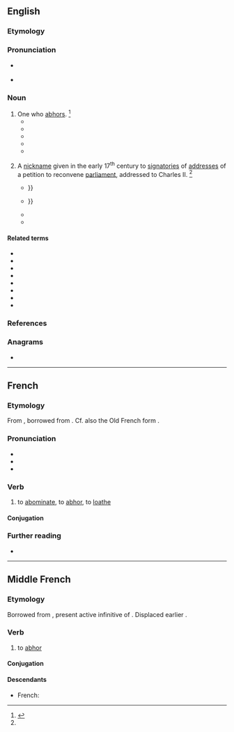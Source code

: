 ==English==

===Etymology===
{{suffix|en|abhor|er|id2=agent noun}}

===Pronunciation===
* {{a|US}} {{IPA|/æbˈhɔɹ.ɘ/|/æbˈhɔɹ.ɚ/|lang=en}}
* {{audio|en-us-abhorrer.ogg|Audio (US)|lang=en}}

===Noun===
{{en-noun}}

# One who [[abhors]]. {{defdate|Early 17<sup>th</sup> century.}}<ref name=SOED>{{R:SOED5|page=4}}</ref>
#* {{quote-book|lang=en|year=1839|author=Jeremy Bentham|editor=John Bowring|title=The works of Jeremy Bentham, now first collected; under the superintendence of his executor, John Bowring|page=450|passage=Be they what they may, the barbarities of the Catholics of those times had their limits: but of this '''abhorrer''' of Catholic barbarities, the barbarity has, in respect of the number of intended victims, no limits other than those of time.}}
#* {{quote-book|lang=en|year=1948|author=Joseph Wood Krutch|title=Henry David Thoreau|page=236|passage=The “even be killed” is not comic, for Thoreau the individualist must have found it in theory as difficult to imagine himself dying for others as Thoreau the '''abhorrer''' of violence found it difficult to imagine himself killing another individual.}}
#* {{quote-book|lang=en|year=1959|author=Dorothy Sterling|title=Mary Jane|page=83|passage=Hate, detester, '''abhorrer'''. Enemy, ennemi. With her tongue curled over her lip, she copied them in her notebook, then made them into sentences.}}
#* {{quote-book|lang=en|year=1970|author=Robert Leckie|title=Warfare|page=128|passage=Thus, chiefly through the efforts of this lover of peace and '''abhorrer''' of war, the art of maiming and killing became ever more efficient.}}
#* {{quote-book|lang=en|year=1999|author=Guy A. J. Tops [[et alios]]|title=Thinking English Grammar: to honour Xavier Dekeyser|page=59|passage=The problem of usage comes in for '''abhorrer''' in various ways: There are 63 entries with the root abhor, including 3 '''abhorrer''', 17 abhorrence.}}
# {{lb|en|historical|sometimes|capitalized}} A [[nickname]] given in the early 17<sup>th</sup> century to [[signatories]] of [[addresses]] of a petition to reconvene [[parliament]], addressed to Charles II. {{defdate|Early 17<sup>th</sup> century.}}<ref name=SOED/>
#* {{quote-book|lang=en|year=1890|author=Thomas de Quincey|editor=David Masson|title=The Collected Writings of Thomas de Quincey|page=389|passage=Pretty much as Lincoln is thus supposed to arise out of the word ''fleas'', so (according to Rapin) do the words Whig and Tory arise out of ''addresser'' and '''''abhorrer'''''{{...}}}}
#* {{quote-book|lang=en|year=1949|author=Felix Morley|title=The Power in the People|page=76|passage=Whether “Petitioner” or '''“Abhorrer”''', his opinion was asked and use of his undistinguished name was requested {{...}}}}
#* {{quote-book|lang=en|year=1966|author=Robert Gourlay|title=General Introduction to Statistical Account of Upper Canada=page=1|passage=He might be assimilated to a madman, but the honourable Gentleman himself was an '''abhorrer''', and an '''abhorrer''' could not reason.}}
#* {{quote-book|lang=en|year=1999|author=Guy A. J. Tops [[et alios]]|title=Thinking English Grammar: to honour Xavier Dekeyser|page=59|passage=The terms ''petitioners'' and '''''abhorrers''''' in this context were later superseded by Whig and Tory.}}

====Related terms====
* {{l|en|abhor}}
* {{l|en|abhorred}}
* {{l|en|abhorrence}}
* {{l|en|abhorrency}}
* {{l|en|abhorrent}}
* {{l|en|abhorrently}}
* {{l|en|abhorrible}}
* {{l|en|abhorring}}

===References===
<references/>

===Anagrams===
* {{anagrams|en|a=abehorrr|harborer}}

----

==French==

===Etymology===
From {{inh|fr|frm|abhorrer}}, borrowed from {{bor|fr|la|abhorreo|abhorreo, abhorrere}}. Cf. also the Old French form {{m|fro|avourrir}}.

===Pronunciation===
* {{fr-IPA}}
* {{audio|Fr-Paris--abhorrer.ogg|Audio (Paris)|lang=fr}}
* {{audio|Fr-abhorrer.ogg|Audio|lang=fr}}

===Verb===
{{fr-verb}}

# to [[abominate]], to [[abhor]], to [[loathe]]

====Conjugation====
{{fr-conj-auto}}

===Further reading===
* {{R:TLFi}}

----

==Middle French==

===Etymology===
{{defdate|1327}} Borrowed from {{bor|frm|la|abhorrēre}}, present active infinitive of {{m|la|abhorreō}}. Displaced earlier {{m|fro|avourrir}}.

===Verb===
{{head|frm|verb}}

# to [[abhor]]

====Conjugation====
{{frm-conj-er|abhorr}}

====Descendants====
* French: {{l|fr|abhorrer}}